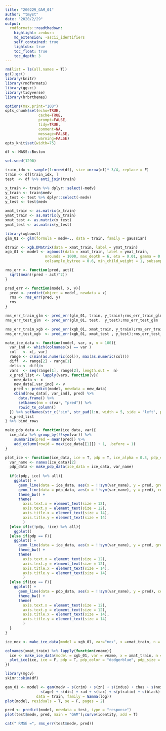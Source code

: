 ```yaml
---
title: "200229_GAM_01"
author: "tmyst"
date: "2020/2/29"
output:
  rmdformats::readthedown:
    highlight: zenburn
    md_extension: -ascii_identifiers
    self_contained: true
    lightobx: true
    toc_float: true
    toc_depth: 3
---
```


```r

rm(list = ls(all.names = T))
gc();gc()
library(knitr)
library(rmdformats)
library(ggsci)
library(tidyverse)
library(hrbrthemes)

options(max.print="100")
opts_chunk$set(echo=TRUE,
               cache=TRUE,
               prompt=FALSE,
               tidy=TRUE,
               comment=NA,
               message=FALSE,
               warning=FALSE)
opts_knit$set(width=75)

```

```r
df <- MASS::Boston
```

```r
set.seed(1290)
```

```r
train_idx <- sample(1:nrow(df), size =nrow(df)* 3/4, replace = F)
train <- df[train_idx, ]
test  <- df %>% anti_join(train)

x_train <- train %>% dplyr::select(-medv)
y_train <- train$medv
x_test <- test %>% dplyr::select(-medv)
y_test <- test$medv
```

```r
xmat_train <- as.matrix(x_train)
ymat_train <- as.matrix(y_train)
xmat_test <- as.matrix(x_test)
ymat_test <- as.matrix(y_test)

```

```r

library(xgboost)
glm_01 <- glm(formula = medv~., data = train, family = gaussian)

dtrain <- xgb.DMatrix(data = xmat_train, label = ymat_train)
xgb_01 <- model <- xgboost(data = xmat_train, label = ymat_train, 
                  nrounds = 1000, max_depth = 6, eta = 0.01, gamma = 0.6, 
                  colsample_bytree = 0.6, min_child_weight = 1, subsample = 0.7)

rms_err <- function(pred, act){
  sqrt(mean((pred - act)^2))
}

pred_err <- function(model, x, y){
  pred <- predict(object = model, newdata = x)
  rms <- rms_err(pred, y)
  rms
}
```

```r
rms_err_train_glm <- pred_err(glm_01, train, y_train);rms_err_train_glm
rms_err_test_glm  <- pred_err(glm_01, test,  y_test);rms_err_test_glm

rms_err_train_xgb <- pred_err(xgb_01, xmat_train, y_train);rms_err_train_xgb
rms_err_test_xgb  <- pred_err(xgb_01, xmat_test , y_test);rms_err_test_xgb
```

```r
make_ice_data <- function(model, var, x, n = 100){
  var_ind <- which(colnames(x) == var )
  col   <- x[, var]
  range <- c(min(as.numeric(col)), max(as.numeric(col)))
  diff  <- range[2] - range[1]
  delta <- diff/n
  vars  <- seq(range[1], range[2], length.out =  n)
  x_pred_list <- lapply(vars, function(v){
    new_data <- x
    new_data[,var_ind] <- v
    pred <- predict(model, newdata = new_data)
    cbind(new_data[, var_ind], pred) %>% 
      data.frame() %>% 
      setNames(nm = c(var, "pred")) %>% 
      rowid_to_column() 
  }) %>% setNames(str_c("sim", str_pad(1:n, width = 5, side = "left", pad = "0")))
  x_pred_list
} %>% bind_rows

make_pdp_data <- function(ice_data, var){
  ice_data %>% group_by(!!sym(var)) %>% 
    summarize(pred = mean(pred)) %>% 
    add_column(rowid = max(ice_data[[1]]) + 1, .before = 1)
}

plot_ice <- function(ice_data, ice = T, pdp = T, ice_alpha = 0.3, pdp_color = "darkorange", pdp_size = 1.2){
  var_name <- names(ice_data)[2]
  pdp_data <- make_pdp_data(ice_data = ice_data, var_name)
  
  if(c(pdp, ice) %>% all){
    ggplot() + 
      geom_line(data = ice_data, aes(x = !!sym(var_name), y = pred, group= rowid), alpha = ice_alpha) +
      geom_line(data = pdp_data, aes(x = !!sym(var_name), y = pred), color = pdp_color, size = pdp_size) +
      theme_bw() +
      theme(
        axis.text.x = element_text(size = 12), 
        axis.text.y = element_text(size = 12), 
        axis.title.x = element_text(size = 14), 
        axis.title.y = element_text(size = 14)
        )  
  }else if(c(!pdp, !ice) %>% all){
    ggplot()
  }else if(pdp == F){
    ggplot() + 
      geom_line(data = ice_data, aes(x = !!sym(var_name), y = pred, group= rowid), alpha = ice_alpha) +
      theme_bw() +
      theme(
        axis.text.x = element_text(size = 12), 
        axis.text.y = element_text(size = 12), 
        axis.title.x = element_text(size = 14), 
        axis.title.y = element_text(size = 14)
        )   
  }else if(ice == F){
    ggplot() +
      geom_line(data = pdp_data, aes(x = !!sym(var_name), y = pred), color = pdp_color, size = pdp_size) + 
      theme_bw() +
      theme(
        axis.text.x = element_text(size = 12), 
        axis.text.y = element_text(size = 12), 
        axis.title.x = element_text(size = 14), 
        axis.title.y = element_text(size = 14)
        )   
  }
}

ice_nox <- make_ice_data(model = xgb_01, var="nox", x =xmat_train, n = 100)

colnames(xmat_train) %>% lapply(function(vname){
  ice <- make_ice_data(model = xgb_01, var = vname, x = xmat_train, n = 20)
  plot_ice(ice, ice = F, pdp = T, pdp_color = "dodgerblue", pdp_size = 1.2)
}) 

```



```r
library(mgcv)
skimr::skim(df)
```

```r
gam_01 <- model <- gam(medv ~ s(crim) + s(zn) + s(indus) + chas + s(nox) + s(rm) + 
                s(age) + s(dis) + rad + s(tax) + s(ptratio) + s(black) + s(lstat), 
              data = train, family = Gamma(log))
plot(model, residuals = T, se = F, pages = 2)
```
```r
pred <- predict(model, newdata = test, type = "response")
plot(test$medv, pred, main = "GAM");curve(identity, add = T)
```
```r
cat(" RMSE =", rms_err(test$medv, pred))
```


